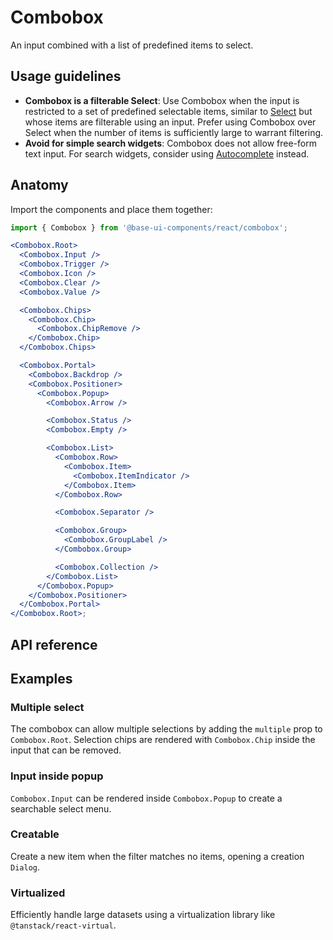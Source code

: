 # Combobox

<Subtitle>An input combined with a list of predefined items to select.</Subtitle>
<Meta
  name="description"
  content="A high-quality, unstyled React combobox component that renders an input combined with a list of predefined items to select."
/>

<Demo path="./demos/hero" />

## Usage guidelines

- **Combobox is a filterable Select**: Use Combobox when the input is restricted to a set of predefined selectable items, similar to [Select](/react/components/select) but whose items are filterable using an input. Prefer using Combobox over Select when the number of items is sufficiently large to warrant filtering.
- **Avoid for simple search widgets**: Combobox does not allow free-form text input. For search widgets, consider using [Autocomplete](/react/components/autocomplete) instead.

## Anatomy

Import the components and place them together:

```jsx title="Anatomy"
import { Combobox } from '@base-ui-components/react/combobox';

<Combobox.Root>
  <Combobox.Input />
  <Combobox.Trigger />
  <Combobox.Icon />
  <Combobox.Clear />
  <Combobox.Value />

  <Combobox.Chips>
    <Combobox.Chip>
      <Combobox.ChipRemove />
    </Combobox.Chip>
  </Combobox.Chips>

  <Combobox.Portal>
    <Combobox.Backdrop />
    <Combobox.Positioner>
      <Combobox.Popup>
        <Combobox.Arrow />

        <Combobox.Status />
        <Combobox.Empty />

        <Combobox.List>
          <Combobox.Row>
            <Combobox.Item>
              <Combobox.ItemIndicator />
            </Combobox.Item>
          </Combobox.Row>

          <Combobox.Separator />

          <Combobox.Group>
            <Combobox.GroupLabel />
          </Combobox.Group>

          <Combobox.Collection />
        </Combobox.List>
      </Combobox.Popup>
    </Combobox.Positioner>
  </Combobox.Portal>
</Combobox.Root>;
```

## API reference

<Reference
  component="Combobox"
  parts="Root, Value, Icon, Input, Clear, Trigger, Chips, Chip, ChipRemove, List, Portal, Backdrop, Positioner, Popup, Arrow, Status, Empty, Collection, Row, Item, ItemIndicator, Group, GroupLabel, Separator"
/>

## Examples

### Multiple select

The combobox can allow multiple selections by adding the `multiple` prop to `Combobox.Root`. Selection chips are rendered with `Combobox.Chip` inside the input that can be removed.

<Demo path="./demos/multiple" compact />

### Input inside popup

`Combobox.Input` can be rendered inside `Combobox.Popup` to create a searchable select menu.

<Demo path="./demos/input-inside-popup" compact />

### Creatable

Create a new item when the filter matches no items, opening a creation `Dialog`.

<Demo path="./demos/creatable" compact />

### Virtualized

Efficiently handle large datasets using a virtualization library like `@tanstack/react-virtual`.

<Demo path="./demos/virtualized" compact />
